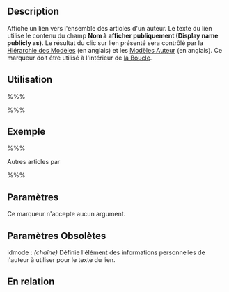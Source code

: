 {{French Header}}
== Description ==

Affiche un lien vers l'ensemble des articles d'un auteur. Le texte du lien utilise le contenu du champ '''Nom à afficher publiquement (Display name publicly as)'''. Le résultat du clic sur lien présenté sera contrôlé par la [[Template_Hierarchy |Hiérarchie des Modèles]] (en anglais) et les [[Author_Templates|Modèles Auteur]] (en anglais). Ce marqueur doit être utilisé à l'intérieur de [[fr:La_Boucle|la Boucle]].

== Utilisation ==

%%% <?php the_author_posts_link(); ?> %%%

== Exemple ==

%%% <p>Autres articles par <?php the_author_posts_link(); ?></p> %%%

== Paramètres ==

Ce marqueur n'accepte aucun argument.

== Paramètres Obsolètes ==

; idmode : ''(chaîne)'' Définie l'élément des informations personnelles de l'auteur à utiliser pour le texte du lien.

== En relation ==

{{Auteur Marqueurs}}